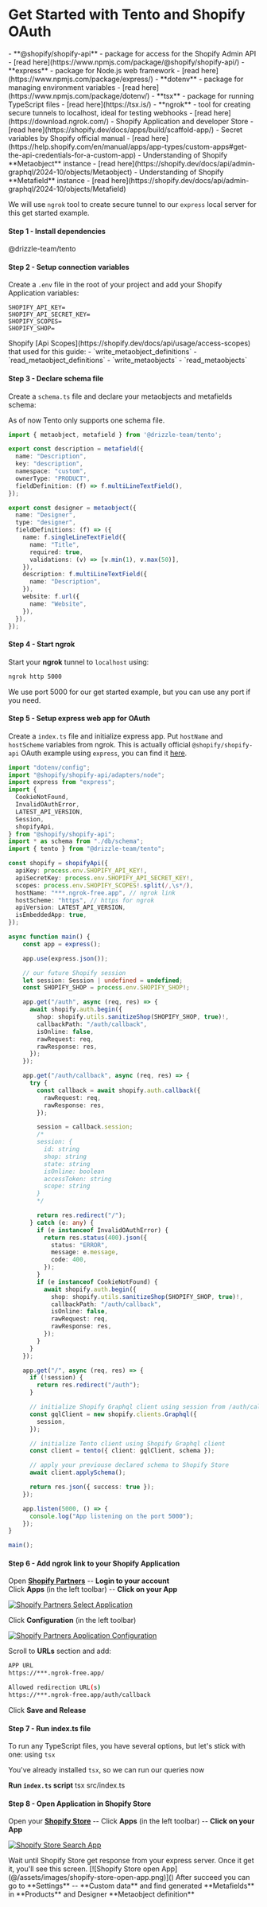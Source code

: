 
# Get Started with Tento and Shopify OAuth

<Prerequisites>
  - **@shopify/shopify-api** - package for access for the Shopify Admin API - [read here](https://www.npmjs.com/package/@shopify/shopify-api/)
  - **express** - package for Node.js web framework - [read here](https://www.npmjs.com/package/express/)
  - **dotenv** - package for managing environment variables - [read here](https://www.npmjs.com/package/dotenv/)
  - **tsx** - package for running TypeScript files - [read here](https://tsx.is/)
  - **ngrok** - tool for creating secure tunnels to localhost, ideal for testing webhooks - [read here](https://download.ngrok.com/)
  - Shopify Application and developer Store - [read here](https://shopify.dev/docs/apps/build/scaffold-app/)
  - Secret variables by Shopify official manual - [read here](https://help.shopify.com/en/manual/apps/app-types/custom-apps#get-the-api-credentials-for-a-custom-app)
  - Understanding of Shopify **Metaobject** instance - [read here](https://shopify.dev/docs/api/admin-graphql/2024-10/objects/Metaobject)
  - Understanding of Shopify **Metafield** instance - [read here](https://shopify.dev/docs/api/admin-graphql/2024-10/objects/Metafield)
</Prerequisites>

We will use `ngrok` tool to create secure tunnel to our `express` local server for this get started example.

#### Step 1 - Install dependencies
<Npm>
@drizzle-team/tento
</Npm>

#### Step 2 - Setup connection variables
Create a `.env` file in the root of your project and add your Shopify Application variables:
```plaintext copy
SHOPIFY_API_KEY=
SHOPIFY_API_SECRET_KEY=
SHOPIFY_SCOPES=
SHOPIFY_SHOP=
```

<Callout title='tips'>
Shopify [Api Scopes](https://shopify.dev/docs/api/usage/access-scopes) that used for this guide:  
- `write_metaobject_definitions`  
- `read_metaobject_definitions`  
- `write_metaobjects`  
- `read_metaobjects`  
</Callout>

#### Step 3 - Declare schema file
Create a `schema.ts` file and declare your metaobjects and metafields schema:

<Callout title='info' type='warning'>
As of now Tento only supports one schema file.
</Callout>

```typescript copy filename="src/db/schema.ts"
import { metaobject, metafield } from '@drizzle-team/tento';

export const description = metafield({
  name: "Description",
  key: "description",
  namespace: "custom",
  ownerType: "PRODUCT",
  fieldDefinition: (f) => f.multiLineTextField(),
});

export const designer = metaobject({
  name: "Designer",
  type: "designer",
  fieldDefinitions: (f) => ({
    name: f.singleLineTextField({
      name: "Title",
      required: true,
      validations: (v) => [v.min(1), v.max(50)],
    }),
    description: f.multiLineTextField({
      name: "Description",
    }),
    website: f.url({
      name: "Website",
    }),
  }),
});
```

#### Step 4 - Start ngrok
Start your **ngrok** tunnel to `localhost` using:
```bash
ngrok http 5000
```
<Callout title='info'>
We use port 5000 for our get started example, but you can use any port if you need.
</Callout>

#### Step 5 - Setup express web app for OAuth
Create a `index.ts` file and initialize express app. Put `hostName` and `hostScheme` variables from ngrok. 
This is actually official `@shopify/shopify-api` OAuth example using `express`, you can find it [here](https://github.com/Shopify/shopify-app-js/tree/main/packages/apps/shopify-api).
```typescript copy filename="src/index.ts"
import "dotenv/config";
import "@shopify/shopify-api/adapters/node";
import express from "express";
import {
  CookieNotFound,
  InvalidOAuthError,
  LATEST_API_VERSION,
  Session,
  shopifyApi,
} from "@shopify/shopify-api";
import * as schema from "./db/schema";
import { tento } from "@drizzle-team/tento";

const shopify = shopifyApi({
  apiKey: process.env.SHOPIFY_API_KEY!,
  apiSecretKey: process.env.SHOPIFY_API_SECRET_KEY!,
  scopes: process.env.SHOPIFY_SCOPES!.split(/,\s*/),
  hostName: "***.ngrok-free.app", // ngrok link
  hostScheme: "https", // https for ngrok
  apiVersion: LATEST_API_VERSION,
  isEmbeddedApp: true,
});

async function main() {
    const app = express();

    app.use(express.json());

    // our future Shopify session
    let session: Session | undefined = undefined;
    const SHOPIFY_SHOP = process.env.SHOPIFY_SHOP!;

    app.get("/auth", async (req, res) => {
      await shopify.auth.begin({
        shop: shopify.utils.sanitizeShop(SHOPIFY_SHOP, true)!,
        callbackPath: "/auth/callback",
        isOnline: false,
        rawRequest: req,
        rawResponse: res,
      });
    });

    app.get("/auth/callback", async (req, res) => {
      try {
        const callback = await shopify.auth.callback({
          rawRequest: req,
          rawResponse: res,
        });

        session = callback.session;
        /*
        session: {
          id: string
          shop: string
          state: string
          isOnline: boolean
          accessToken: string
          scope: string
        }
        */

        return res.redirect("/");
      } catch (e: any) {
        if (e instanceof InvalidOAuthError) {
          return res.status(400).json({
            status: "ERROR",
            message: e.message,
            code: 400,
          });
        }
        if (e instanceof CookieNotFound) {
          await shopify.auth.begin({
            shop: shopify.utils.sanitizeShop(SHOPIFY_SHOP, true)!,
            callbackPath: "/auth/callback",
            isOnline: false,
            rawRequest: req,
            rawResponse: res,
          });
        }
      }
    });

    app.get("/", async (req, res) => {
      if (!session) {
        return res.redirect("/auth");
      }

      // initialize Shopify Graphql client using session from /auth/callback
      const gqlClient = new shopify.clients.Graphql({
        session,
      });

      // initialize Tento client using Shopify Graphql client
      const client = tento({ client: gqlClient, schema });

      // apply your previouse declared schema to Shopify Store
      await client.applySchema();

      return res.json({ success: true });
    });

    app.listen(5000, () => {
      console.log("App listening on the port 5000");
    });
}

main();
```
#### Step 6 - Add ngrok link to your Shopify Application
Open **[Shopify Partners](https://partners.shopify.com/)** -- **Login to your account**  
Click **Apps** (in the left toolbar) -- **Click on your App**

[![Shopify Partners Select Application](@/assets/images/shopify-partners-select-app.png)]()  

Click **Configuration** (in the left toolbar)  

[![Shopify Partners Application Configuration](@/assets/images/shopify-partners-app-config.png)]()

Scroll to **URLs** section and add:
```bash
APP URL
https://***.ngrok-free.app/
```
```bash
Allowed redirection URL(s)
https://***.ngrok-free.app/auth/callback
```
Click **Save and Release**

#### Step 7 - Run index.ts file
To run any TypeScript files, you have several options, but let's stick with one: using `tsx`

You've already installed `tsx`, so we can run our queries now

**Run `index.ts` script**
<Npx>
  tsx src/index.ts
</Npx>


#### Step 8 - Open Application in Shopify Store
Open your **[Shopify Store](https://admin.shopify.com/)** -- Click **Apps** (in the left toolbar) -- **Click on your App**  

[![Shopify Store Search App](@/assets/images/shopify-store-search-app.png)]()  

<Callout title='info'>
Wait until Shopify Store get response from your express server. Once it get it, you'll see this screen.
</Callout>
[![Shopify Store open App](@/assets/images/shopify-store-open-app.png)]()  

<Callout title='info'>
After succeed you can go to **Settings** -- **Custom data** and find generated **Metafields** in **Products** and Designer **Metaobject definition**
</Callout>